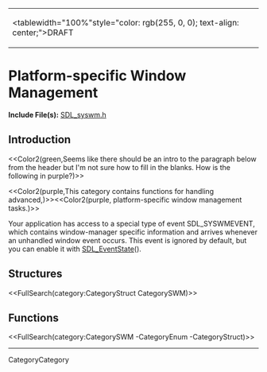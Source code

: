 <!-- #master-page:CategoryTemplate -->
<!-- #master-date:Unknown-Date -->
<!-- format wiki -->
<!-- language en -->
{|
|<tablewidth="100%"style="color: rgb(255, 0, 0); text-align: center;">DRAFT 
|}

= Platform-specific Window Management =

'''Include File(s):'''  [http://hg.libsdl.org/SDL/file/tip/include/SDL_syswm.h SDL_syswm.h]


== Introduction ==
<<Color2(green,Seems like there should be an intro to the paragraph below from the header but I'm not sure how to fill in the blanks.  How is the following in purple?)>>

<<Color2(purple,This category contains functions for handling advanced,)>><<Color2(purple, platform-specific window management tasks.)>>

Your application has access to a special type of event SDL_SYSWMEVENT, which contains window-manager specific information and arrives whenever an unhandled window event occurs.  This event is ignored by default, but you can enable it with [[SDL_EventState]]().

== Structures ==
<<FullSearch(category:CategoryStruct CategorySWM)>>

== Functions ==

<<FullSearch(category:CategorySWM -CategoryEnum -CategoryStruct)>>

----
CategoryCategory
